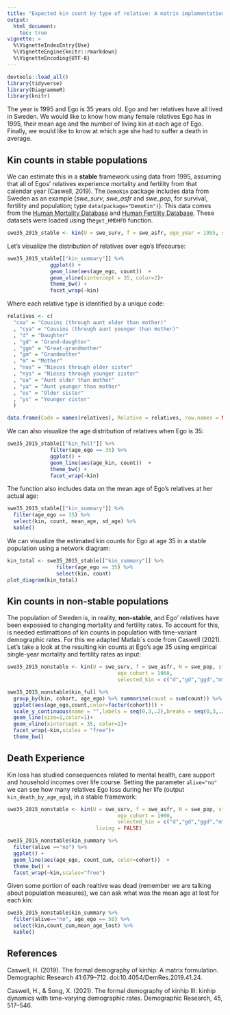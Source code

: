 ```yaml
---
title: "Expected kin count by type of relative: A matrix implementation"
output: 
  html_document:
    toc: true
vignette: >
  %\VignetteIndexEntry{Use}
  %\VignetteEngine{knitr::rmarkdown}
  %\VignetteEncoding{UTF-8}
---
```


```r
devtools::load_all()
library(tidyverse)
library(DiagrammeR)
library(knitr)
```

The year is 1995 and Ego is 35 years old. Ego and her relatives have all lived in Sweden. 
We would like to know how many female relatives Ego has in 1995, their mean age and the number of living kin at each age of Ego. Finally, we would like to know at which age she had to suffer a death in average.

## Kin counts in stable populations

We can estimate this in a **stable** framework using data from 1995, assuming that all of Egos' relatives experience mortality and fertility from that calendar year (Caswell, 2019). The `DemoKin` package includes data from Sweden as an example (*swe_surv*, *swe_asfr* and *swe_pop*, for survival, fertility and population; type `data(package="DemoKin")`). This data comes from the [Human Mortality Database](https://www.mortality.org/) and [Human Fertility Database](https://www.humanfertility.org/). These datasets were loaded using the`get_HMDHFD` function. 

```r
swe35_2015_stable <- kin(U = swe_surv, f = swe_asfr, ego_year = 1995, stable = TRUE)
```

Let's visualize the distribution of relatives over ego's lifecourse:

```r
swe35_2015_stable[["kin_summary"]] %>%
              ggplot() +
              geom_line(aes(age_ego, count))  +
              geom_vline(xintercept = 35, color=2)+
              theme_bw() +
              facet_wrap(~kin)
```

Where each relative type is identified by a unique code:

```r

relatives <- c(
  "coa" = "Cousins (through aunt older than mother)"
  , "cya" = "Cousins (through aunt younger than mother)"
  , "d" = "Daughter"
  , "gd" = "Grand-daughter"
  , "ggm" = "Great-grandmother"
  , "gm" = "Grandmother"
  , "m" = "Mother"
  , "nos" = "Nieces through older sister"
  , "nys" = "Nieces through younger sister"
  , "oa" = "Aunt older than mother"
  , "ya" = "Aunt younger than mother"
  , "os" = "Older sister"
  , "ys" = "Younger sister"
  )

data.frame(Code = names(relatives), Relative = relatives, row.names = NULL) %>% kable()

```

We can also visualize the age distribution of relatives when Ego is 35:

```r
swe35_2015_stable[["kin_full"]] %>%
              filter(age_ego == 35) %>% 
              ggplot() +
              geom_line(aes(age_kin, count))  +
              theme_bw() +
              facet_wrap(~kin)
```

The function also includes data on the mean age of Ego's relatives at her actual age:

```r
swe35_2015_stable[["kin_summary"]] %>% 
  filter(age_ego == 35) %>% 
  select(kin, count, mean_age, sd_age) %>% 
  kable()
```

We can visualize the estimated kin counts for Ego at age 35 in a stable population using a network diagram:

```r
kin_total <- swe35_2015_stable[["kin_summary"]] %>% 
                filter(age_ego == 35) %>% 
                select(kin, count)
plot_diagram(kin_total)
```


## Kin counts in non-stable populations

The population of Sweden is, in reality, **non-stable**, and Ego' relatives have been expossed to changing mortality and fertility rates.
To account for this, is needed estimattions of kin counts in population with time-variant demographic rates. For this we adapted Matlab´s code from Caswell (2021). Let's take a look at the resulting kin counts at Ego's age 35 using empirical single-year mortality and fertility rates as input:

```r
swe35_2015_nonstable <- kin(U = swe_surv, f = swe_asfr, N = swe_pop, stable=FALSE,
                                    ego_cohort = 1960,
                                    selected_kin = c("d","gd","ggd","m","gm","ggm"))

swe35_2015_nonstable$kin_full %>%
  group_by(kin, cohort, age_ego) %>% summarise(count = sum(count)) %>%
  ggplot(aes(age_ego,count,color=factor(cohort))) +
  scale_y_continuous(name = "",labels = seq(0,3,.2),breaks = seq(0,3,.2))+
  geom_line(size=1,color=1)+
  geom_vline(xintercept = 35, color=2)+
  facet_wrap(~kin,scales = "free")+
  theme_bw()

```

## Death Experience

Kin loss has studied consequences related to mental health, care support and household incomes over life course. Setting the parameter `alive="no"` we can see how many relatives Ego loss during her life (output `kin_death_by_age_ego`), in a stable framework:

```r
swe35_2015_nonstable <- kin(U = swe_surv, f = swe_asfr, N = swe_pop, stable=FALSE,
                                    ego_cohort = 1900,
                                    selected_kin = c("d","gd","ggd","m","gm","ggm"),
                             living = FALSE)

swe35_2015_nonstable$kin_summary %>%
  filter(alive =="no") %>%
  ggplot() +
  geom_line(aes(age_ego, count_cum, color=cohort))  +
  theme_bw() +
  facet_wrap(~kin,scales="free")
```

Given some portion of each realtive was dead (remember we are talking about population measures), we can ask what was the mean age at lost for each kin:

```r
swe35_2015_nonstable$kin_summary %>% 
  filter(alive=="no", age_ego == 50) %>% 
  select(kin,count_cum,mean_age_lost) %>% 
  kable()
```

## References

Caswell, H. (2019). The formal demography of kinhip: A matrix formulation. Demographic Research 41:679–712. doi:10.4054/DemRes.2019.41.24.

Caswell, H., & Song, X. (2021). The formal demography of kinhip III: kinhip dynamics with time-varying demographic rates. Demographic Research, 45, 517–546.
